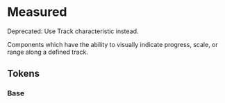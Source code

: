 
<Meta title="Theme/Characteristics/Measured" />

# Measured

<Banner status="warning">
  <BannerContent>Deprecated: Use Track characteristic instead.</BannerContent>
</Banner>

Components which have the ability to visually indicate progress, scale, or range along a defined track.

## Tokens

### Base

<Canvas>
  <Story name="Base">
    <DocGrid withNotes>
      <ColorBlock
        colorVar="--salt-measured-background"
        replacementToken="N/A"
      />
      <ColorBlock
        colorVar="--salt-measured-background-disabled"
        replacementToken="N/A"
      />
      <ColorBlock
        colorVar="--salt-measured-borderColor"
        replacementToken="--salt-palette-neutral-secondary-border"
      />
      <ColorBlock
        colorVar="--salt-measured-borderColor-disabled"
        replacementToken="N/A"
      />
      <ColorBlock
        colorVar="--salt-measured-fill"
        replacementToken="--salt-accent-background"
      />
      <ColorBlock
        colorVar="--salt-measured-fill-disabled"
        replacementToken="--salt-color-blue-500-fade-background"
      />
      <ColorBlock
        colorVar="--salt-measured-foreground"
        replacementToken="--salt-selectable-foreground"
      />
      <ColorBlock
        colorVar="--salt-measured-foreground-hover"
        replacementToken="#2670a9"
      />
      <ColorBlock
        colorVar="--salt-measured-foreground-active"
        replacementToken="--salt-selectable-foreground-selected"
      />
      <ColorBlock
        colorVar="--salt-measured-foreground-undo"
        replacementToken="#2670a9"
      />
      <ColorBlock
        colorVar="--salt-measured-foreground-activeDisabled"
        replacementToken="--salt-selectable-selectedDisabled"
      />
      <ColorBlock
        colorVar="--salt-measured-foreground-disabled"
        replacementToken="--salt-selectable-disabled"
      />
      <LineBlock
        token="--salt-measured-borderStyle"
        lineStyle="--salt-measured-borderStyle"
        replacementToken="--salt-track-borderStyle"
      />
      <LineBlock
        token="--salt-measured-borderStyle-active"
        lineStyle="--salt-measured-borderStyle-active"
        replacementToken="--salt-track-borderStyle-active"
      />
      <LineBlock
        token="--salt-measured-borderStyle-complete"
        lineStyle="--salt-measured-borderStyle-complete"
        replacementToken="--salt-track-borderStyle-complete"
      />
      <LineBlock
        token="--salt-measured-borderStyle-incomplete"
        lineStyle="--salt-measured-borderStyle-incomplete"
        replacementToken="--salt-track-borderStyle-incomplete"
      />
      <LineBlock
        lineWidth="--salt-measured-borderWidth"
        token="--salt-track-borderWidth"
        replacementToken="--salt-size-border-strong"
      />
      <LineBlock
        lineWidth="--salt-measured-borderWidth-active"
        token="--salt-track-borderWidth-active"
        replacementToken="--salt-size-border-strong"
      />
      <LineBlock
        lineWidth="--salt-measured-borderWidth-complete"
        token="--salt-track-borderWidth-complete"
        replacementToken="--salt-size-border-strong"
      />
      <LineBlock
        lineWidth="--salt-measured-borderWidth-incomplete"
        token="--salt-track-borderWidth-incomplete"
        replacementToken="--salt-size-border-strong"
      />
      <FontWeightBlock
        fontWeight="--salt-measured-fontWeight"
        replacementToken="N/A"
      />
      <FontWeightBlock
        fontWeight="--salt-measured-textAlign"
        replacementToken="N/A"
      />
    </DocGrid>
  </Story>
</Canvas>
